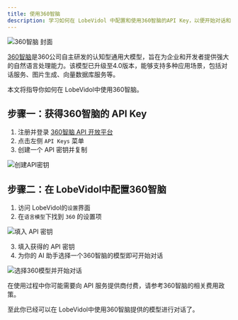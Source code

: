 ```yaml
---
title: 使用360智脑
description: 学习如何在 LobeVidol 中配置和使用360智脑的API Key，以便开始对话和交互。
---
```


<img
  className="block"
  src="https://oss.vidol.chat/docs/2024/12/79f9edb472e9f67042a3d16aaa2641e7.png"
  alt="360智脑 封面"
/>

[360智脑](https://ai.360.com/)是360公司自主研发的认知型通用大模型，旨在为企业和开发者提供强大的自然语言处理能力。该模型已升级至4.0版本，能够支持多种应用场景，包括对话服务、图片生成、向量数据库服务等。

本文将指导你如何在 LobeVidol中使用360智脑。

## 步骤一：获得360智脑的 API Key

1. 注册并登录 [360智脑 API 开放平台](https://ai.360.com/platform/keys)
2. 点击左侧 `API Keys` 菜单
3. 创建一个 API 密钥并复制

<img
  src="https://oss.vidol.chat/assets/688e6e10904ad46cf7f44bba6359f90c.webp"
  alt="创建API密钥"
/>

## 步骤二：在 LobeVidol中配置360智脑

1. 访问 LobeVidol的`设置`界面
2. 在`语言模型`下找到 `360` 的设置项

<img
  src="https://oss.vidol.chat/assets/65c86d6e63ddd5dd9896a6a67c054c0d.webp"
  alt="填入 API 密钥"
/>

3. 填入获得的 API 密钥
4. 为你的 AI 助手选择一个360智脑的模型即可开始对话

<img
  src="https://oss.vidol.chat/docs/2024/12/e32889a1d501a14cba082ea42c7431f4.png"
  alt="选择360模型并开始对话"
/>

<Warning>在使用过程中你可能需要向 API 服务提供商付费，请参考360智脑的相关费用政策。</Warning>

至此你已经可以在 LobeVidol中使用360智脑提供的模型进行对话了。
